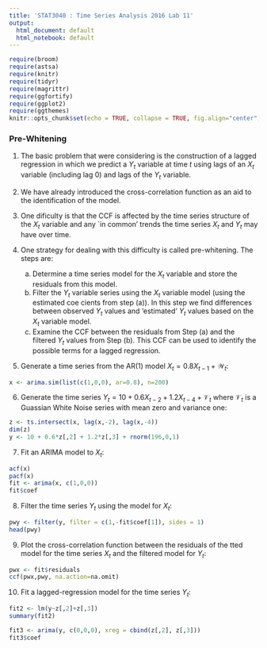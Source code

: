 ```yaml
---
title: 'STAT3040 : Time Series Analysis 2016 Lab 11'
output:
  html_document: default
  html_notebook: default
---
```


```r
require(broom)
require(astsa)
require(knitr)
require(tidyr)
require(magrittr)
require(ggfortify)
require(ggplot2)
require(ggthemes)
knitr::opts_chunk$set(echo = TRUE, collapse = TRUE, fig.align="center", fig.width=15, fig.height = 7.5)
```

### Pre-Whitening


1.	The basic problem that were considering is the construction of a lagged regression in which we predict a $Y_t$ variable at time $t$ using lags of an $X_t$ variable (including lag $0$) and lags of the $Y_t$ variable.

2.	We have already introduced the cross-correlation function as an aid to the identification of the model.

3.	One dificulty is that the CCF is affected by the time series structure of the $X_t$ variable and any `in common' trends the time series $X_t$ and $Y_t$ may have over time.

4.	One strategy for dealing with this difficulty is called pre-whitening. The steps are:

    (a)	Determine a time series model for the $X_t$  variable and store the residuals from this model.
    (b)	Filter the $Y_t$ variable series using the $X_t$ variable model (using the estimated coe cients from step (a)). In this step we find differences between observed $Y_t$ values and 'estimated' $Y_t$ values based on the $X_t$ variable model.
    (c)	Examine the CCF between the residuals from Step (a) and the  filtered $Y_t$  values from Step (b). This CCF can be used to identify the possible terms for a lagged regression.

5.	Generate a time series from the AR(1) model $X_t = 0.8X_{t-1} + \mathcal{W}_t$: 
```r
x <- arima.sim(list(c(1,0,0), ar=0.8), n=200)
```

6.	Generate the time series $Y_t = 10 + 0.6X_{t-2} + 1.2X_{t-4} + \mathcal{V}_t$ where $\mathcal{V}_t$ is a Guassian White Noise series with mean zero and variance one:
```r
z <- ts.intersect(x, lag(x,-2), lag(x,-4)) 
dim(z)
y <- 10 + 0.6*z[,2] + 1.2*z[,3] + rnorm(196,0,1)
```

7.	Fit an ARIMA model to $X_t$: 
```r
acf(x)
pacf(x)
fit <- arima(x, c(1,0,0)) 
fit$coef
```

8.	Filter the time series $Y_t$  using the model for $X_t$:
```r
pwy <- filter(y, filter = c(1,-fit$coef[1]), sides = 1)
head(pwy)
```

9.	Plot the cross-correlation function between the residuals of the tted model for the time series $X_t$ and the filtered model for $Y_t$:
```r
pwx <- fit$residuals 
ccf(pwx,pwy, na.action=na.omit)
```
10.	Fit a lagged-regression model for the time series $Y_t$:
```r
fit2 <- lm(y~z[,2]+z[,3]) 
summary(fit2)

fit3 <- arima(y, c(0,0,0), xreg = cbind(z[,2], z[,3])) 
fit3$coef
```